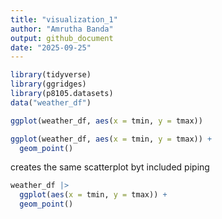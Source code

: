 ```yaml
---
title: "visualization_1"
author: "Amrutha Banda"
output: github_document
date: "2025-09-25"
---
```



```r
library(tidyverse)
library(ggridges)
library(p8105.datasets)
data("weather_df")
```


```r
ggplot(weather_df, aes(x = tmin, y = tmax))
```


```r
ggplot(weather_df, aes(x = tmin, y = tmax)) + 
  geom_point()
```


creates the same scatterplot byt included piping 
```r
weather_df |>
  ggplot(aes(x = tmin, y = tmax)) + 
  geom_point()
```

